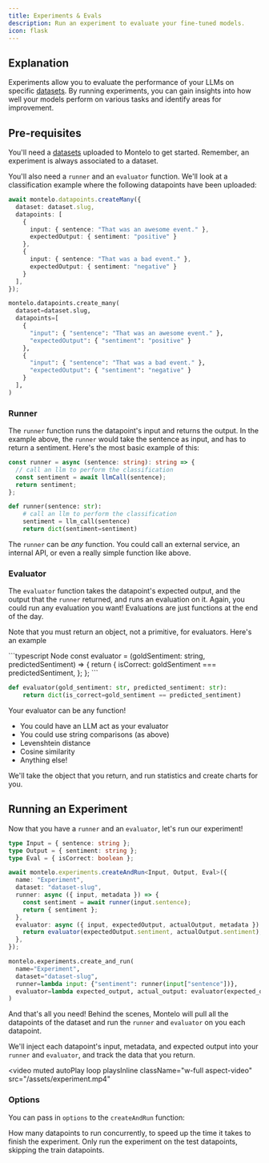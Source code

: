 ```yaml
---
title: Experiments & Evals
description: Run an experiment to evaluate your fine-tuned models.
icon: flask
---
```


## Explanation

Experiments allow you to evaluate the performance of your LLMs on specific [datasets](/datasets/datasets).
By running experiments, you can gain insights into how well your models perform on various tasks and identify areas for improvement.

## Pre-requisites

You'll need a [datasets](/datasets/datasets) uploaded to Montelo to get started. Remember, an experiment is always
associated to a dataset.

You'll also need a `runner` and an `evaluator` function. We'll look at a classification example where the following
datapoints have been uploaded:

<CodeGroup>

```typescript Node
await montelo.datapoints.createMany({
  dataset: dataset.slug,
  datapoints: [
    {
      input: { sentence: "That was an awesome event." },
      expectedOutput: { sentiment: "positive" }
    },
    {
      input: { sentence: "That was a bad event." },
      expectedOutput: { sentiment: "negative" }
    }
  ],
});
```

```python Python
montelo.datapoints.create_many(
  dataset=dataset.slug,
  datapoints=[
    {
      "input": { "sentence": "That was an awesome event." },
      "expectedOutput": { "sentiment": "positive" }
    },
    {
      "input": { "sentence": "That was a bad event." },
      "expectedOutput": { "sentiment": "negative" }
    }
  ],
)
```
</CodeGroup>


### Runner

The `runner` function runs the datapoint's input and returns the output. In the example above, the `runner` would take
the sentence as input, and has to return a sentiment. Here's the most basic example of this:

<CodeGroup>

```typescript Node
const runner = async (sentence: string): string => {
  // call an llm to perform the classification
  const sentiment = await llmCall(sentence);
  return sentiment;
};
```

```python Python
def runner(sentence: str):
    # call an llm to perform the classification
    sentiment = llm_call(sentence)
    return dict(sentiment=sentiment)
```

</CodeGroup>


The `runner` can be *any* function. You could call an external service, an internal API, or even a really simple function
like above.

### Evaluator

The `evaluator` function takes the datapoint's expected output, and the output that the `runner` returned, and runs an evaluation on it. Again, you could run any
evaluation you want! Evaluations are just functions at the end of the day.

Note that you must return an object, not a primitive, for evaluators. Here's an example

<CodeGroup>
```typescript Node
const evaluator = (goldSentiment: string, predictedSentiment) => {
  return {
    isCorrect: goldSentiment === predictedSentiment,
  };
};
```

```python Python
def evaluator(gold_sentiment: str, predicted_sentiment: str):
    return dict(is_correct=gold_sentiment == predicted_sentiment)
```
</CodeGroup>


Your evaluator can be any function!

- You could have an LLM act as your evaluator
- You could use string comparisons (as above)
- Levenshtein distance
- Cosine similarity
- Anything else!

We'll take the object that you return, and run statistics and create charts for you.

## Running an Experiment

Now that you have a `runner` and an `evaluator`, let's run our experiment!

<CodeGroup>

```typescript Node
type Input = { sentence: string };
type Output = { sentiment: string };
type Eval = { isCorrect: boolean };

await montelo.experiments.createAndRun<Input, Output, Eval>({
  name: "Experiment",
  dataset: "dataset-slug",
  runner: async ({ input, metadata }) => {
    const sentiment = await runner(input.sentence);
    return { sentiment };
  },
  evaluator: async ({ input, expectedOutput, actualOutput, metadata }) => {
    return evaluator(expectedOutput.sentiment, actualOutput.sentiment);
  },
});
```

```python Python
montelo.experiments.create_and_run(
  name="Experiment",
  dataset="dataset-slug",
  runner=lambda input: {"sentiment": runner(input["sentence"])},
  evaluator=lambda expected_output, actual_output: evaluator(expected_output["sentiment"], actual_output["sentiment"]),
)
```

</CodeGroup>


And that's all you need! Behind the scenes, Montelo will pull all the datapoints of the dataset and run the
`runner` and `evaluator` on you each datapoint.

We'll inject each datapoint's input, metadata, and expected output into your `runner` and `evaluator`, and track the
data that you return.

<video
  muted
  autoPlay
  loop
  playsInline
  className="w-full aspect-video"
  src="/assets/experiment.mp4"
></video>

### Options

You can pass in `options` to the `createAndRun` function:

<ParamField path="parallelism" type="number">
  How many datapoints to run concurrently, to speed up the time it takes to finish the experiment.
</ParamField>

<ParamField path="onlyTestSplit" type="boolean">
  Only run the experiment on the test datapoints, skipping the train datapoints.
</ParamField>

